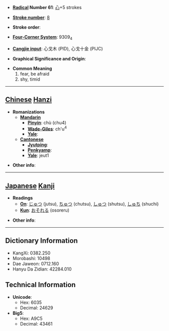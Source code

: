 * '''[[Wiktionary:Chinese radical index| Radical]] Number 61''': [[Wiktionary:Chinese radical index 心|心]]+5 strokes

* '''[[Wiktionary:Chinese total strokes index|Stroke number]]''': [[Wiktionary:Chinese total strokes index 8|8]]

* '''Stroke order''': 

* '''[[Wiktionary:Chinese four corner index|Four-Corner System]]''': 9309<sub>4</sub>

* '''[[Wiktionary:Chinese Cangjie index|Cangjie input]]''': 心戈木 (PID), 心戈十金 (PIJC)

* '''Graphical Significance and Origin''': 

* '''Common Meaning'''
*#fear, be afraid
*# shy, timid


----

== [[Chinese]] [[Hanzi]] ==

* '''Romanizations'''
** '''[[Mandarin]]'''
*** '''[[Pinyin]]''': chù (chu4)
*** '''[[Wade-Giles]]''': ch'u<sup>4</sup>
*** '''[[Yale]]''': 
** '''[[Cantonese]]'''
*** '''[[Jyutping]]''':
*** '''[[Penkyamp]]''': 
*** '''[[Yale]]''': jeut1

* '''Other info''': 

----

== [[Japanese]] [[Kanji]] ==

* '''Readings'''
** '''[[On]]''': [[じゅつ]] (jutsu), [[ちゅつ]] (chutsu), [[しゅつ]] (shutsu), [[しゅち]] (shuchi)
** '''[[Kun]]''': [[おそれる]] (osoreru)

* '''Other info''':  

----

== Dictionary Information ==

* KangXi: 0382.250
* Morobashi: 10498
* Dae Jaweon: 0712.160
* Hanyu Da Zidian: 42284.010

== Technical Information ==

* '''Unicode''':
** Hex: 6035
** Decimal: 24629
* '''Big5''':
** Hex: A9C5
** Decimal: 43461